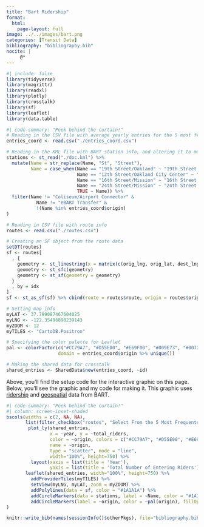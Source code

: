 ```yaml
---
title: "Bart Ridership"
format: 
  html: 
    page-layout: full
image: ../../images/bart.png
categories: [Transit Data]
bibliography: "bibliography.bib"
nocite: |
     @*
---
```


```r
#| include: false
library(tidyverse)
library(magrittr)
library(readxl)
library(plotly)
library(crosstalk)
library(sf)
library(leaflet)
library(data.table)
```

```r
#| code-summary: "Peek behind the curtain!"
# Reading in the CSV file with average yearly entries for the 5 most frequented stations in 2022
entries_coord <- read.csv("./entries_coord.csv")

# Reading in the KML file with BART station info, and altering it to match the above
stations <- st_read("./doc.kml") %>% 
  mutate(Name = str_replace(Name, "St", "Street"),
         Name = case_when(Name == "19th Street/Oakland" ~ "19th Street Oakland",
                          Name == "12th Street/Oakland City Center" ~ "12th Street Oakland City Center",
                          Name == "16th Street/Mission" ~ "16th Street Mission",
                          Name == "24th Street/Mission" ~ "24th Street Mission",
                          TRUE ~ Name)) %>%
  filter(Name != "Coliseum/Airport Connector" & 
           Name != "eBART Transfer" &
           !(Name %in% entries_coord$origin)
)

# Reading in CSV file with route info
routes <- read.csv("./routes.csv")

# Creating an SF object from the route data
setDT(routes)
sf <- routes[
  , {
    geometry <- st_linestring(x = matrix(c(orig_lng, orig_lat, dest_lng, dest_lat), ncol = 2, byrow = T))
    geometry <- st_sfc(geometry)
    geometry <- st_sf(geometry = geometry)
  }
  , by = idx
]
sf <- st_as_sf(sf) %>% cbind(route = routes$route, origin = routes$origin, destination = routes$destination)

# Setting map info
myLAT <- 37.799087467604025
myLNG <- -122.35496898239143
myZOOM <- 12
myTILES <- "CartoDB.Positron"

# Specifying the color palette for Leaflet
pal <- colorFactor(c("#CC79A7", "#D55E00", "#E69F00", "#009E73", "#0072B2"), 
                   domain = entries_coord$origin %>% unique())

# Making the shared data for crosstalk
shared_entries <- SharedData$new(entries_coord, ~id)
```

Above, you'll find the setup code for the interactive graphic on this page. Below, you'll see the graphic and my code for making it. This graphic uses [ridership](https://www.bart.gov/about/reports/ridership) and [geospatial](https://www.bart.gov/schedules/developers/geo) data from BART.

```r
#| code-summary: "Peek behind the curtain!"
#| column: screen-inset-shaded
bscols(widths = c(2, NA, NA),
       list(filter_checkbox("routes", "Select From the 5 Most Frequented Origin Stations", shared_entries, ~origin)),
        plot_ly(shared_entries, 
                x = ~year, y = ~total_riders, 
                color = ~origin, colors = c("#CC79A7", "#D55E00", "#E69F00", "#009E73", "#0072B2"), 
                name = ~origin, 
                type = "scatter", mode = "line",
                width="100%", height=750) %>%
         layout(xaxis = list(title = 'Year'),
                yaxis = list(title = 'Total Number of Entering Riders')),
       leaflet(shared_entries, width="100%", height=750) %>% 
         addProviderTiles(myTILES) %>%
         setView(myLNG, myLAT, zoom = myZOOM) %>%
         addPolylines(data = sf, color = "#1A1A1A") %>%
         addCircleMarkers(data = stations, label = ~Name, color = "#1A1A1A", fillOpacity = 0.7) %>%
         addCircleMarkers(label = ~origin, color = ~pal(origin), fillOpacity = 0.5)
)
```

```r
knitr::write_bib(names(sessionInfo()$otherPkgs), file="bibliography.bib")
```
